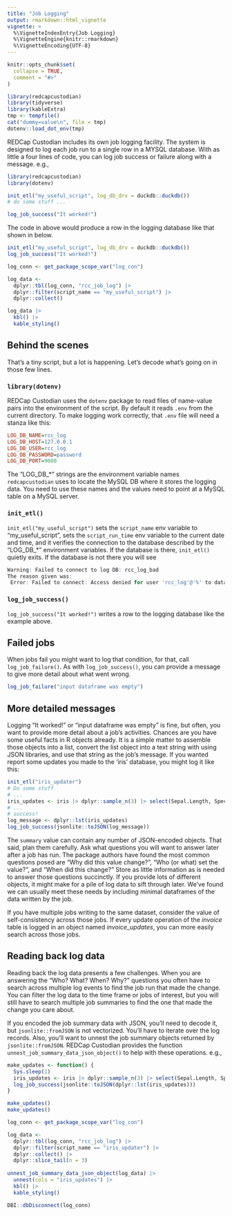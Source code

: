```yaml
---
title: "Job Logging"
output: rmarkdown::html_vignette
vignette: >
  %\VignetteIndexEntry{Job Logging}
  %\VignetteEngine{knitr::rmarkdown}
  %\VignetteEncoding{UTF-8}
---
```


```r
knitr::opts_chunk$set(
  collapse = TRUE,
  comment = "#>"
)
```

```r
library(redcapcustodian)
library(tidyverse)
library(kableExtra)
tmp <- tempfile()
cat("dummy=value\n", file = tmp)
dotenv::load_dot_env(tmp)
```

REDCap Custodian includes its own job logging facility. The system is designed to log each job run to a single row in a MYSQL database. With as little a four lines of code, you can log job success or failure along with a message. e.g.,

```r
library(redcapcustodian)
library(dotenv)

init_etl("my_useful_script", log_db_drv = duckdb::duckdb())
# do some stuff ...

log_job_success("It worked!")
```

The code in above would produce a row in the logging database like that shown in below.

```r
init_etl("my_useful_script", log_db_drv = duckdb::duckdb())
log_job_success("It worked!")
```

```r
log_conn <- get_package_scope_var("log_con")

log_data <-
  dplyr::tbl(log_conn, "rcc_job_log") |>
  dplyr::filter(script_name == "my_useful_script") |>
  dplyr::collect()
```

```r
log_data |>
  kbl() |>
  kable_styling()
```

## Behind the scenes

That's a tiny script, but a lot is happening. Let's decode what's going on in those few lines. 

### `library(dotenv)`

REDCap Custodian uses the `dotenv` package to read files of name-value pairs into the environment of the script. By default it reads `.env` from the current directory. To make logging work correctly, that `.env` file will need a stanza like this:

``` ini
LOG_DB_NAME=rcc_log
LOG_DB_HOST=127.0.0.1
LOG_DB_USER=rcc_log
LOG_DB_PASSWORD=password
LOG_DB_PORT=9000
```

The "LOG_DB\_\*" strings are the environment variable names `redcapcustodian` uses to locate the MySQL DB where it stores the logging data. You need to use these names and the values need to point at a MySQL table on a MySQL server.

### `init_etl()`

`init_etl("my_useful_script")` sets the `script_name` env variable to "my_useful_script", sets the `script_run_time` env variable to the current date and time, and it verifies the connection to the database described by the "LOG_DB\_\*" environment variables. If the database is there, `init_etl()` quietly exits. If the database is not there you will see

``` r
Warning: Failed to connect to log DB: rcc_log_bad
The reason given was:
 Error: Failed to connect: Access denied for user 'rcc_log'@'%' to database 'rcc_log_bad'
```

### `log_job_success()`

`log_job_success("It worked!")` writes a row to the logging database like the example above.

## Failed jobs

When jobs fail you might want to log that condition, for that, call `log_job_failure()`. As with `log_job_success()`, you can provide a message to give more detail about what went wrong.

```r
log_job_failure("input dataframe was empty")
```

## More detailed messages

Logging "It worked!" or "input dataframe was empty" is fine, but often, you want to provide more detail about a job's activities. Chances are you have some useful facts in R objects already. It is a simple matter to assemble those objects into a list, convert the list object into a text string with using JSON libraries, and use that string as the job's message. If you wanted report some updates you made to the 'iris' database, you might log it like this:

```r
init_etl("iris_updater")
# Do some stuff
# ...
iris_updates <- iris |> dplyr::sample_n(3) |> select(Sepal.Length, Species)
# ...
# success!
log_message <- dplyr::lst(iris_updates)
log_job_success(jsonlite::toJSON(log_message))
```

The `summary` value can contain any number of JSON-encoded objects. That said, plan them carefully. Ask what questions you will want to answer later after a job has run. The package authors have found the most common questions posed are "Why did this value change?", "Who (or what) set the value?", and "When did this change?" Store as little information as is needed to answer those questions succinctly. If you provide lots of different objects, it might make for a pile of log data to sift through later. We've found we can usually meet these needs by including minimal dataframes of the data written by the job. 

If you have multiple jobs writing to the same dataset, consider the value of self-consistency across those jobs. If every update operation of the _invoice_ table is logged in an object named _invoice_updates_, you can more easily search across those jobs.

## Reading back log data

Reading back the log data presents a few challenges. When you are answering the "Who? What? When? Why?" questions you often have to search across multiple log events to find the job run that made the change. You can filter the log data to the time frame or jobs of interest, but you will still have to search multiple job summaries to find the one that made the change you care about. 

If you encoded the job summary data with JSON, you'll need to decode it, but `jsonlite::fromJSON` is not vectorized. You'll have to iterate over the log records. Also, you'll want to unnest the job summary objects returned by `jsonlite::fromJSON`. REDCap Custodian provides the function `unnest_job_summary_data_json_object()` to help with these operations. e.g.,

```r
make_updates <- function() {
  Sys.sleep(1)
  iris_updates <- iris |> dplyr::sample_n(3) |> select(Sepal.Length, Species)
  log_job_success(jsonlite::toJSON(dplyr::lst(iris_updates)))  
}

make_updates()
make_updates()
```

```r
log_conn <- get_package_scope_var("log_con")

log_data <-
  dplyr::tbl(log_conn, "rcc_job_log") |>
  dplyr::filter(script_name == "iris_updater") |>
  dplyr::collect() |>
  dplyr::slice_tail(n = 3)
  
unnest_job_summary_data_json_object(log_data) |>
  unnest(cols = "iris_updates") |>
  kbl() |>
  kable_styling()
```

```r
DBI::dbDisconnect(log_conn)
```
